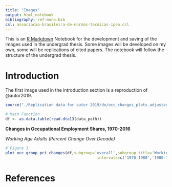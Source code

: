 ```yaml
---
title: "Images"
output: html_notebook
bibliography: ref-mono.bib
csl: associacao-brasileira-de-normas-tecnicas-ipea.csl
---
```


This is an [R Markdown](http://rmarkdown.rstudio.com) Notebook for the development and saving of the images used in the undergrad thesis. Some images will be developed on my own, some will be replications of cited papers. The notebook will follow the structure of the undergrad thesis.

# Introduction

The first image used in the introduction section is a reproduction of @autor2019.

```r
source("./Replication data for autor 2019/do/occ_changes_plots_adjusted.R")

# Main Function
df <- as.data.table(read.dta13(data_path))
```
**Changes in Occupational Employment Shares, 1970-2016**

*Working Age Adults (Percent Change Over Decade)*

```r
# Figure 3
plot_occ_group_pct_changes(df,subgroup='overall',subgroup_title='Working Age Adults',
										intervals=c('1970-1980','1980-1990','1990-2000','2000-2016'))
```

# References
